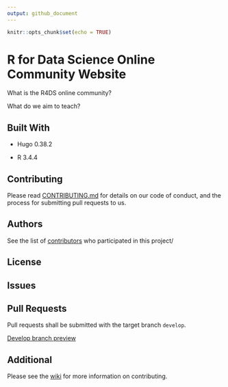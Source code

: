 ```yaml
---
output: github_document
---
```


```r
knitr::opts_chunk$set(echo = TRUE)
```

# R for Data Science Online Community Website

What is the R4DS online community?

What do we aim to teach?

## Built With

  * Hugo 0.38.2

  * R 3.4.4

## Contributing

Please read [CONTRIBUTING.md](https://github.com/rfordatascience/website/blob/master/.github/contributing.md) for details on our code of conduct, and the process for submitting pull requests to us.

## Authors

See the list of [contributors](https://github.com/rfordatascience/website/contributors) who participated in this project/

## License

## Issues

## Pull Requests

Pull requests shall be submitted with the target branch `develop`.

[Develop branch preview](https://develop-rfordatasci.netlify.com/)

## Additional

Please see the [wiki](https://github.com/rfordatascience/website/wiki) for more information on contributing.

